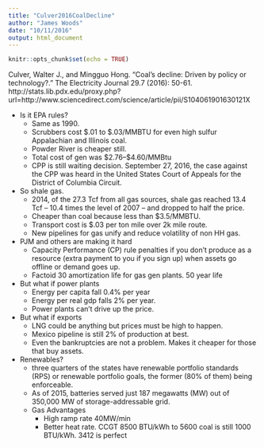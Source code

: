 ```yaml
---
title: "Culver2016CoalDecline"
author: "James Woods"
date: "10/11/2016"
output: html_document
---
```


```r
knitr::opts_chunk$set(echo = TRUE)
```
Culver, Walter J., and Mingguo Hong. "Coal’s decline: Driven by policy or technology?." The Electricity Journal 29.7 (2016): 50-61. http://stats.lib.pdx.edu/proxy.php?url=http://www.sciencedirect.com/science/article/pii/S104061901630121X 


+ Is it EPA rules?
    + Same as 1990. 
    + Scrubbers cost $.01 to $.03/MMBTU for even high sulfur Appalachian and Illinois coal.
    + Powder River is cheaper still.
    + Total cost of gen was  $2.76–$4.60/MMBtu 
    + CPP is still waiting decision. September 27, 2016, the case against the CPP was heard in the United States Court of Appeals for the District of Columbia Circuit.
+ So shale gas.
    + 2014, of the 27.3 Tcf from all gas sources, shale gas reached 13.4 Tcf – 10.4 times the level of 2007 – and dropped to half the price.
    + Cheaper than coal because less than $3.5/MMBTU.
    + Transport cost is $.03 per ton mile over 2k mile route.  
    + New pipelines for gas unify and reduce volatility of non HH gas.

+ PJM and others are making it hard
    + Capacity Performance (CP) rule penalties if you don't produce as a resource (extra payment to you if you sign up) when assets go offline or demand goes up.
    + Factoid 30 amortization life for gas gen plants. 50 year life

+ But what if power plants
    + Energy per capita fall 0.4% per year
    + Energy per real gdp falls 2% per year.
    + Power plants can't drive up the price.
+ But what if  exports
    + LNG could be anything but prices must be high to happen.
    + Mexico pipeline is still 2% of production at best.
    + Even the bankruptcies are not a problem.  Makes it cheaper for those that buy assets.
    
+ Renewables?
    + three quarters of the states have renewable portfolio standards (RPS) or renewable portfolio goals, the former (80% of them) being enforceable.
    + As of 2015, batteries served just 187 megawatts (MW) out of 350,000 MW of storage-addressable grid.
    + Gas Advantages
        + High ramp rate 40MW/min
        + Better heat rate. CCGT 8500 BTU/kWh to 5600 coal is still 1000 BTU/kWh. 3412 is perfect
    